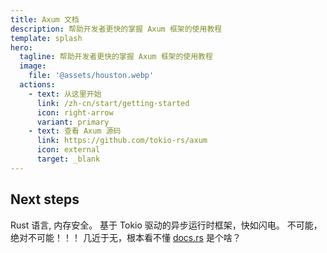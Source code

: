```yaml
---
title: Axum 文档
description: 帮助开发者更快的掌握 Axum 框架的使用教程
template: splash
hero:
  tagline: 帮助开发者更快的掌握 Axum 框架的使用教程
  image:
    file: '@assets/houston.webp'
  actions:
    - text: 从这里开始
      link: /zh-cn/start/getting-started
      icon: right-arrow
      variant: primary
    - text: 查看 Axum 源码
      link: https://github.com/tokio-rs/axum
      icon: external
      target: _blank
---
```



## Next steps

<CardGrid stagger>
	<Card title="基石" icon="pencil">
		Rust 语言, 内存安全。
	</Card>
	<Card title="快速" icon="setting">
		基于 Tokio 驱动的异步运行时框架，快如闪电。
	</Card>
	<Card title="上手" icon="add-document">
		不可能，绝对不可能！！！
	</Card>
	<Card title="文档" icon="open-book">
		几近于无，根本看不懂 <a href="https://docs.rs/" target="_blank">docs.rs</a> 是个啥？
	</Card>
</CardGrid>
